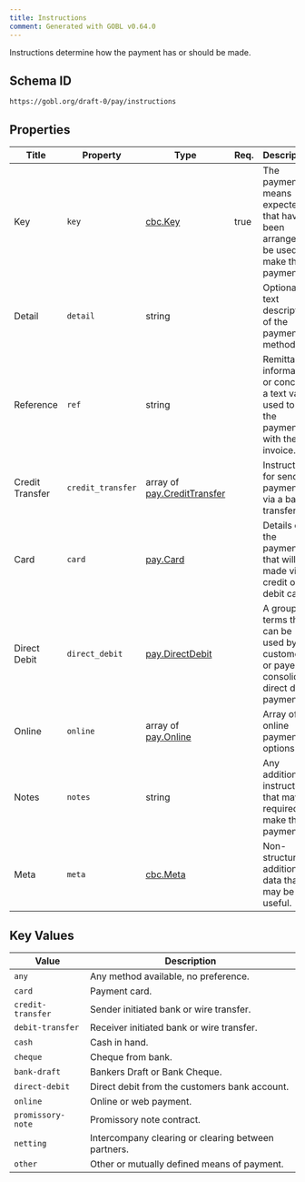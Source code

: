 ```yaml
---
title: Instructions
comment: Generated with GOBL v0.64.0
---
```


Instructions determine how the payment has or should be made.

## Schema ID

`https://gobl.org/draft-0/pay/instructions`

## Properties

| Title           | Property          | Type                                                        | Req. | Description                                                                                      |
|-----------------|-------------------|-------------------------------------------------------------|------|--------------------------------------------------------------------------------------------------|
| Key             | `key`             | [cbc.Key](/draft-0/cbc/key)                                 | true | The payment means expected or that have been arranged to be used to make the payment.            |
| Detail          | `detail`          | string                                                      |      | Optional text description of the payment method                                                  |
| Reference       | `ref`             | string                                                      |      | Remittance information or concept, a text value used to link the payment with the invoice.       |
| Credit Transfer | `credit_transfer` | array of [pay.CreditTransfer](/draft-0/pay/credit_transfer) |      | Instructions for sending payment via a bank transfer.                                            |
| Card            | `card`            | [pay.Card](/draft-0/pay/card)                               |      | Details of the payment that will be made via a credit or debit card.                             |
| Direct Debit    | `direct_debit`    | [pay.DirectDebit](/draft-0/pay/direct_debit)                |      | A group of terms that can be used by the customer or payer to consolidate direct debit payments. |
| Online          | `online`          | array of [pay.Online](/draft-0/pay/online)                  |      | Array of online payment options                                                                  |
| Notes           | `notes`           | string                                                      |      | Any additional instructions that may be required to make the payment.                            |
| Meta            | `meta`            | [cbc.Meta](/draft-0/cbc/meta)                               |      | Non-structured additional data that may be useful.                                               |

## Key Values

| Value             | Description                                         |
|-------------------|-----------------------------------------------------|
| `any`             | Any method available, no preference.                |
| `card`            | Payment card.                                       |
| `credit-transfer` | Sender initiated bank or wire transfer.             |
| `debit-transfer`  | Receiver initiated bank or wire transfer.           |
| `cash`            | Cash in hand.                                       |
| `cheque`          | Cheque from bank.                                   |
| `bank-draft`      | Bankers Draft or Bank Cheque.                       |
| `direct-debit`    | Direct debit from the customers bank account.       |
| `online`          | Online or web payment.                              |
| `promissory-note` | Promissory note contract.                           |
| `netting`         | Intercompany clearing or clearing between partners. |
| `other`           | Other or mutually defined means of payment.         |

